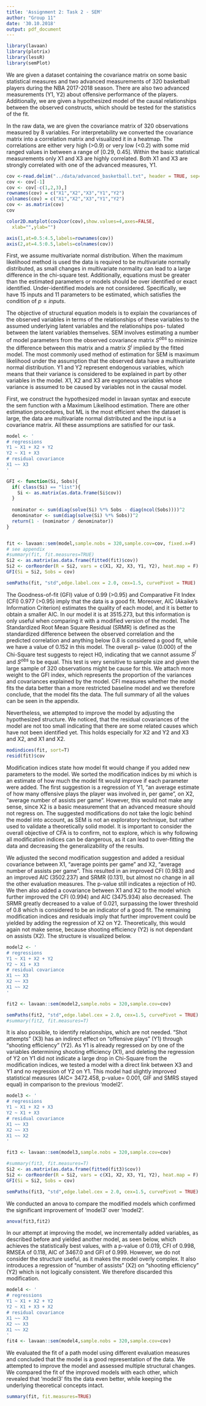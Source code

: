 ```yaml
---
title: 'Assignment 2: Task 2 - SEM'
author: "Group 11"
date: '30.10.2018'
output: pdf_document 
---
```

\section{0. Load Libraries}

```r
library(lavaan)
library(plotrix)
library(lessR)
library(semPlot)


```


\section{1. Problem Statement}
We are given a dataset containing the covariance  matrix  on  some  basic statistical measures and two advanced measurements of 320 basketball players during the NBA 2017-2018 season. There are also two advanced measurements (Y1, Y2) about offensive performance of the players. Additionally, we are given a hypothesized model of the causal relationships between the observed constructs, which should be tested for the statistics of the fit.


\section{2. Descriptive Statistics}
In the raw data, we are given the covariance matrix of 320 observations measured by 8 variables. For interpretability we converted the covariance matrix into a correlation matrix and visualized it in a heatmap. The correlations are either very high (>0.9) or very low (<0.2) with some mid ranged values in between a range of [0.29, 0.45]. Within the basic statistical measurements only X1 and X3 are highly correlated. Both X1 and X3 are strongly correlated with one of the advanced measures, Y1.


```r
cov <-read.delim("../data/advanced_basketball.txt", header = TRUE, sep="",dec = ".", skipNul = FALSE)
cov <- cov[-1]
cov <- cov[-c(1,2,3),]
rownames(cov) = c("X1","X2","X3","Y1","Y2")
colnames(cov) = c("X1","X2","X3","Y1","Y2")
cov <- as.matrix(cov)
cov

color2D.matplot(cov2cor(cov),show.values=4,axes=FALSE,
  xlab="",ylab="")

axis(1,at=0.5:4.5,labels=rownames(cov))
axis(2,at=4.5:0.5,labels=colnames(cov))

```


\section{3. Assumptions}
First, we assume multivariate normal distribution. When the maximum likelihood method is used the data is required to be multivariate normally distributed, as small changes in multivariate normality can lead to a large difference in the chi-square test.
Additionally, equations must be greater than the estimated parameters or models should be over identified or exact identified. Under-identified models are not considered. Specifically, we have 15 inputs and 11 parameters to be estimated, which satisfies the condition of $p\leq inputs$. 


\section{4. Method}
The objective of structural equation models is to explain the covariances of the observed variables in terms of the relationships of these variables to the assumed underlying latent variables and the relationships pos-
tulated between the latent variables themselves. SEM involves estimating a number of model parameters from the observed covariance matrix $S^{obs}$ to minimize the difference between this matrix and a matrix $S^i$ implied by the fitted model. The most commonly used method of estimation for SEM is maximum likelihood under the assumption that the observed data have a multivariate normal distribution. Y1 and Y2 represent endogenous variables, which means that their variance is considered to be explained in part by other variables in the model.
X1, X2 and X3 are exgoneous variables whose variance is assumed to be caused by variables not in the causal model.

First, we construct the hypothesized model in lavaan syntax and execute the sem function with a Maximum Likelihood estimation. There are other estimation procedures, but ML is the most efficient when the dataset is large, the data are multivariate normal distributed and the input is a covariance matrix. All these assumptions are satisfied for our task.

```r
model <- '
# regressions
Y1 ~ X1 + X2 + Y2
Y2 ~ X1 + X3
# residual covariance
X1 ~~ X3 
'

GFI <- function(Si, Sobs){
  if( class(Si) == "list"){
    Si <- as.matrix(as.data.frame(Si$cov))
  }
  
  nominator <- sum(diag(solve(Si) %*% Sobs - diag(ncol(Sobs))))^2
  denominator <- sum(diag(solve(Si) %*% Sobs))^2
  return(1 - (nominator / denominator))
}


fit <- lavaan::sem(model,sample.nobs = 320,sample.cov=cov, fixed.x=F)
# see appendix
#summary(fit, fit.measures=TRUE)
Si2 <- as.matrix(as.data.frame(fitted(fit)$cov))
Si2 <- corReorder(R = Si2, vars = c(X1, X2, X3, Y1, Y2), heat.map = F)
GFI(Si = Si2, Sobs = cov)

```

```r
semPaths(fit, "std",edge.label.cex = 2.0, cex=1.5, curvePivot = TRUE)

```


\section{5. Interpretation}

The Goodness-of-fit (GFI) value of 0.99 (>0.95) and Comparative Fit Index (CFI) 0.977 (>0.95)  imply that the data is a good fit. Moreover, AIC (Akaike's Information Criterion) estimates the quality of each model, and it is better to obtain a smaller AIC. In our model it is at 3515.273, but this information is only useful when comparing it with a modified version of the model. The Standardized Root Mean Square Residual (SRMR) is defined as the standardized difference between the observed correlation and the predicted correlation and anything below 0.8 is considered a good fit, while we have a value of 0.152 in this model. 
The overall p- value (0.000) of the Chi-Square test suggests to reject H0, indicating that we cannot assume $S^i$ and $S^{obs}$ to be equal. This test is very sensitive to sample size and given the large sample of 320 observations might be cause for this. We attach more weight to the GFI index, which represents the proportion of the variances and covariances explained by the model. CFI measures whether the model fits the data better than a more restricted baseline model and we therefore conclude, that the model fits the data. The full summary of all the values can be seen in the appendix.

Nevertheless, we attempted to improve the model by adjusting the hypothesized structure. We noticed, that the residual covariances of the model are not too small indicating that there are some related causes which have not been identified yet. This holds especially for X2 and Y2 and X3 and X2, and X1 and X2.


```r
modindices(fit, sort=T)
resid(fit)$cov
```

Modification indices state how model fit would change if you added new parameters to the model. We sorted the modification indices by mi which is an estimate of how much the model fit would improve if each parameter were added. 
The first suggestion is a regression of Y1, "an average estimate of how many offensive plays the player was involved in, per game", on X2, "average number of assists per game". However, this would not make any sense, since X2 is a basic measurement that an advanced measure should not regress on. The suggested modifications do not take the logic behind the model into account, as SEM is not an exploratory technique, but rather used to validate a theoretically solid model. It is important to consider the overall objective of CFA is to confirm, not to explore, which is why following all modification indices can be dangerous, as it can lead to over-fitting the data and decreasing the generalizability of the results.

We adjusted the second modification suggestion and added a residual covariance between X1, "average points per
game" and X2, "average number of assists per game". 
This resulted in an improved CFI (0.983) and an improved AIC (3502.237) and SRMR (0.131), but almost no change in all the other evaluation measures. The p-value still indicates a rejection of H0. 
We then also added a covariance between X1 and X2 to the model which further improved the CFI (0.994) and AIC (3475.934) also decreased. The SRMR greatly decreased to a value of 0.021, surpassing the lower threshold of 0.8 which is considered to be an indicator of a good fit.
The remaining modification indices and residuals imply that further improvement could be yielded by adding the regression of X2 on Y2. Theoretically, this would again not make sense, because shooting efficiency (Y2) is not dependant on assists (X2). The structure is visualized below.


```r
model2 <- '
# regressions
Y1 ~ X1 + X2 + Y2
Y2 ~ X1 + X3
# residual covariance
X1 ~~ X3
X2 ~~ X3
X1 ~~ X2
'

fit2 <- lavaan::sem(model2,sample.nobs = 320,sample.cov=cov)
```

```r
semPaths(fit2, "std",edge.label.cex = 2.0, cex=1.5, curvePivot = TRUE)
#summary(fit2, fit.measures=T)
```

It is also possible, to identify relationships, which are not needed. "Shot attempts" (X3) has an indirect effect on "offensive plays" (Y1) through "shooting efficiency" (Y2). As Y1 is already regressed on by one of the variables determining shooting efficiency (X1), and deleting the regression of Y2 on Y1 did not indicate a large drop in Chi-Square from the modification indices, we tested a model with a direct link between X3 and Y1 and no regression of Y2 on Y1. This model had slightly improved statistical measures (AIC= 3472.458, p-value= 0.001, GIF and SMRS stayed equal) in comparison to the previous 'model2'.  

```r
model3 <- '
# regressions
Y1 ~ X1 + X2 + X3
Y2 ~ X1 + X3 
# residual covariance
X1 ~~ X3
X2 ~~ X3
X1 ~~ X2
'

fit3 <- lavaan::sem(model3,sample.nobs = 320,sample.cov=cov)

#summary(fit3, fit.measures=T)
Si2 <- as.matrix(as.data.frame(fitted(fit3)$cov))
Si2 <- corReorder(R = Si2, vars = c(X1, X2, X3, Y1, Y2), heat.map = F)
GFI(Si = Si2, Sobs = cov)

```


```r
semPaths(fit3, "std",edge.label.cex = 2.0, cex=1.5, curvePivot = TRUE)
```

We conducted an anova to compare the modified models which confirmed the significant improvement of 'model3' over 'model2'.

```r
anova(fit3,fit2)
```



\section{6. Alternatives}

In our attempt at improving the model, we incrementally added variables, as described before and yielded another model, as seen below, which achieves the statistically best values, with a p-value of 0.019, CFI of 0.998, RMSEA of 0.118, AIC of 3467.0 and GFI of 0.999. However, we do not consider the structure useful, as it makes the model overly complex. It also introduces a regression of "number of assists" (X2) on "shooting efficiency" (Y2) which is not logically consistent. We therefore discarded this modification.

```r

model4 <- '
# regressions
Y1 ~ X1 + X2 + Y2 
Y2 ~ X1 + X3 + X2
# residual covariance
X1 ~~ X3
X2 ~~ X3
X1 ~~ X2
'
fit4 <- lavaan::sem(model4,sample.nobs = 320,sample.cov=cov)

```



\section{7. Conclusion}
We evaluated the fit of a path model using different evaluation measures and concluded that the model is a good representation of the data. We attempted to improve the model and assessed multiple structural changes. 
We compared the fit of the improved models with each other, which revealed that 'model3' fits the data even better, while keeping the underlying theoretical concepts intact.  



\section{Appendix}
```r
summary(fit, fit.measures=TRUE)
```
